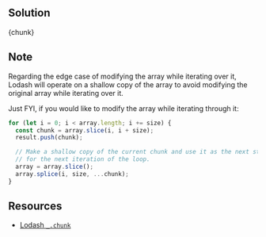 

## Solution

<MDXCodeBlock>{chunk}</MDXCodeBlock>


## Note

Regarding the edge case of modifying the array while iterating over it, Lodash will operate on a shallow copy of the array to avoid modifying the original array while iterating over it.

Just FYI, if you would like to modify the array while iterating through it:

```js
for (let i = 0; i < array.length; i += size) {
  const chunk = array.slice(i, i + size);
  result.push(chunk);

  // Make a shallow copy of the current chunk and use it as the next starting point
  // for the next iteration of the loop.
  array = array.slice();
  array.splice(i, size, ...chunk);
}


```

## Resources

- [Lodash `_.chunk`](https://lodash.com/docs/#chunk)

